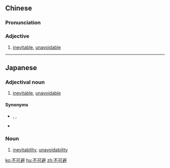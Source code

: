 ==Chinese==
{{zh-forms|type=21}}

===Pronunciation===
{{zh-pron
|m=不kěbì
|cat=a
}}

===Adjective===
{{zh-adj}}

# [[inevitable]], [[unavoidable]]

----

==Japanese==
{{ja-kanjitab|ふ|か|ひ|yomi=on}}

===Adjectival noun===
{{ja-adj|ふかひ|decl=な}}

# [[inevitable]], [[unavoidable]]

====Synonyms====
* {{sense|inevitable}} {{l|ja|当然|当然の}}, {{l|ja|必至|必至な}}, {{l|ja|必然的|必然的な}}
* {{sense|unavoidable}} {{l|ja|やむを得ない}}

===Noun===
{{ja-noun|ふかひ}}

# [[inevitability]], [[unavoidability]]

[[ko:不可避]]
[[hu:不可避]]
[[zh:不可避]]